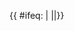 {{Navbox
|name  = Impact cratering on Earth
|title = [[地球撞击坑列表|地球]][[撞击坑]]
|image = [[File:Pingualuit aerial 2007.jpg|120px]]<br/>[[File:Craterstructure.gif|120px]]
|state = {{{state<includeonly>|autocollapse</includeonly>}}}
|listclass = hlist
|titlestyle = background-color:#c8b890;
|groupstyle = background-color:#c8b890;
|belowstyle = background-color:#c8b890;

|group1= 列表
|list1=
* [[地球撞击坑列表|全球]]
* [[非洲撞擊坑列表|非洲]]
* [[南極洲撞擊坑列表|南極洲]]
* [[亚洲撞击坑列表|亞洲]]
* [[大洋洲撞擊坑列表|大洋洲]]
* [[欧洲撞击坑列表|歐洲]]
* [[北美洲撞击坑列表|北美洲]]
* [[南美洲撞擊坑列表|南美洲]]

|group2= 已確認{{clear}}直徑≥50公里
|list2=
* {{le|阿克拉曼撞擊坑|Acraman crater|阿克拉曼}}
* [[阿拉瓜伊尼亚陨石坑|阿拉瓜伊尼亞]]
* {{le|贝沃海德陨石坑|Beaverhead crater|贝沃海德}}
* {{le|查爾瓦克斯隕石坑|Charlevoix crater|查爾瓦克斯}}
* [[切薩皮克灣隕石坑|切薩皮克灣]]
* [[希克蘇魯伯隕石坑|希克蘇魯伯]]
* {{le|喀拉撞擊坑|Kara crater|喀拉}}
* [[喀拉库勒湖 (塔吉克斯坦)|卡拉庫爾]]
* [[曼尼古根隕石坑|曼尼古根]]
* [[摩洛袞隕石坑|摩洛袞]]
* [[波皮盖陨石坑|波皮蓋]]
* {{le|普切日-卡通基隕石坑|Puchezh-Katunki crater|普切日-卡通基}}
* [[錫利揚湖|錫利揚]]
* [[索德柏立盆地|索德柏立]]
* {{le|圖庫努卡撞擊坑|Tookoonooka crater|圖庫努卡}}
* [[弗里德堡隕石坑|弗里德堡]]
* {{le|伍德利隕石坑|Woodleigh crater|伍德利}}

|group3= 主题
|list3=
* {{le|阿尔瓦雷斯假说|Alvarez hypothesis}}
* [[角砾岩]]
* [[柯石英]]
* {{le|复合撞击坑|Complex crater}}
* [[白堊紀－古近紀界線]]
* {{le|隐爆|Cryptoexplosion}}
* {{le|溅射覆盖物|Ejecta blanket}}
* [[撞擊結構]]
* [[撞擊石]]
* [[後期重轟炸期]]
* {{le|焦石英|Lechatelierite}}
* [[隕石]]
* [[捷克陨石]]
* {{le|奥陶纪流星事件|Ordovician meteor event}}
* {{le|面狀變形構造|Planar deformation features}}
* [[破裂錐]]
* {{le|震动变质作用|Shock metamorphism}}
* [[衝擊石英]]
* [[斯石英]]
* {{le|冲击凝灰角砾岩|Suevite}}
* [[似曜岩|玻璃隕石]]

|group4= 研究
|list4=
* {{le|拉尔夫·贝尔纳普·鲍德温|Ralph Belknap Baldwin}}
* [[丹尼尔·巴林杰]]
** {{le|巴林杰奖|Barringer Medal}}
* {{le|赵景德|Edward C. T. Chao}}
* {{le|罗伯特·迪茨|Robert S. Dietz}}
* [[威廉·肯尼斯·哈特曼]]
* [[傑·梅洛許]]
* {{le|格雷厄姆·莱德|Graham Ryder}}
* {{le|彼得·H·舒尔茨|Peter H. Schultz}}
* [[尤金·舒梅克]]
* [[地球撞擊資料庫]]
* {{le|IFSG|Impact Field Studies Group}}
* [[月球與行星研究所]]
* 《{{le|災難的痕跡|Traces of Catastrophe}}》
}}{{ #ifeq: {{{nocat|+}}} | {{{nocat|-}}} ||<noinclude>{{documentation|content=
{{collapsible option}}
==參見==
{{宇宙導航|PGO}}
[[Category:天文學模板]]
[[Category:地質模板]]
[[Category:地球撞擊坑]]
}}</noinclude>}}